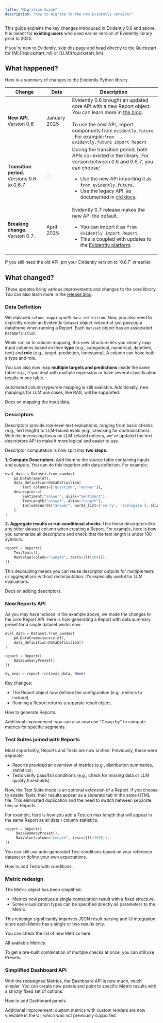 ```yaml
---
title: "Migration Guide"
description: "How to migrate to the new Evidently version?"
---
```


This guide explains the key changes introduced in Evidently 0.6 and above. It is meant for **existing users** who used earlier version of Evidently library prior to 2025.

<Check>
  If you're new to Evidently, skip this page and head directly to the Quickstart for [ML](/quickstart_ml) or [LLM](/quickstart_llm).
</Check>

## What happened?

Here is a summary of changes to the Evidently Python library.

| Change                                       | Date         | Description                                                                                                                                                                                                                                                                          |
| -------------------------------------------- | ------------ | ------------------------------------------------------------------------------------------------------------------------------------------------------------------------------------------------------------------------------------------------------------------------------------ |
| **New API.** Version 0.6                     | January 2025 | Evidently 0.6 brought an updated core API with a new Report object. You can learn more in [the blog](https://www.evidentlyai.com/blog/evidently-api-change). <br /> <br/>To use the new API, import components from `evidently.future` . For example:`from evidently.future import Report` |
| **Transition period.** Versions 0.6 to 0.6.7 | -            | During the transition period, both APIs co-existed in the library. For version between 0.6 and 0.6.7, you can choose: <ul><li> Use the new API importing it as `from evidently.future.` </li><li>   Use the legacy API, as documented in [old docs](https://docs-old.evidentlyai.com/). </li> </ul>              |
| **Breaking change.** Version 0.7.            | April 2025   | Evidently 0.7 release makes the new API the default.<ul><li> You can import it as `from evidently import Report`. </li><li>    This is coupled with updates to the [Evidently platform](cloud_v2).  </li> </ul>                                                                                                    |
<Info>
  If you still need the old API, pin your Evidently version to `0.6.7` or earlier.
</Info>

## What changed?

These updates bring various improvements and changes to the core library. You can also learn more in the [release blog](https://www.evidentlyai.com/blog/evidently-api-change).

### Data Definition

We replaced `column_mapping` with `data_definition`. Now, you also need to explicitly create an Evidently `Dataset` object instead of just passing a dataframe when running a Report. Each `Dataset` object has an associated `DataDefinition`.

While similar to column mapping, this new structure lets you cleanly map input columns based on their **type** (e.g., categorical, numerical, datetime, text) and **role** (e.g., target, prediction, timestamp). A column can have both a type and role.

You can also now map **multiple targets and predictions** inside the same table: e.g., if you deal with multiple regression or have several classification results in one table.

Automated column type/role mapping is still available. Additionally, new mappings for LLM use cases, like RAG, will be supported.

<Card title="Data Definition" href="/docs/library/data_definition">
  Docs on mapping the input data.
</Card>

### Descriptors

Descriptors provide row-level text evaluations, ranging from basic checks (e.g., text length) to LLM-based evals (e.g., checking for contradictions). With the increasing focus on LLM-related metrics, we’ve updated the text descriptors API to make it more logical and easier to use.

Descriptor computation is now split into **two steps**:

**1. Compute Descriptors**. Add them to the source table containing inputs and outputs. You can do this together with data definition. For example:

```python
eval_data = Dataset.from_pandas(
    pd.DataFrame(df),
    data_definition=DataDefinition(
        text_columns=["question", "answer"]),
    descriptors=[
        Sentiment("answer", alias="Sentiment"),
        TextLength("answer", alias="Length"),
        IncludesWords("answer", words_list=['sorry', 'apologize'], alias="Denials"),
    ]
)
```

**2. Aggregate results or run conditional checks**. Use these descriptors like any other dataset column when creating a Report. For example, here is how you summarize all descriptors and check that the text length is under 100 symbols.

```python
report = Report([
    TextEvals(),
    MaxValue(column="Length", tests=[lt(100)]),
])
```

This decoupling means you can reuse descriptor outputs for multiple tests or aggregations without recomputation. It’s especially useful for LLM evaluations.

<Card title="Descriptors" href="/docs/library/descriptors">
  Docs on adding descriptors.
</Card>

### New Reports API

As you may have noticed in the example above, we made the changes to the core Report API. Here is how generating a Report with data summary preset for a single dataset works now:

```python
eval_data = Dataset.from_pandas(
    pd.DataFrame(source_df),
    data_definition=DataDefinition()
)

report = Report([
    DataSummaryPreset()
])

my_eval = report.run(eval_data, None)
```

Key changes:

- The Report object now defines the configuration (e.g., metrics to include).
- Running a Report returns a separate result object.

<Card title="Reports" href="/docs/library/report">
  How to generate Reports.
</Card>

Additional improvement: you can also now use "Group by" to compute metrics for specific segments.

### Test Suites joined with Reports

Most importantly,  Reports and Tests are now unified. Previously, these were separate:

- Reports provided an overview of metrics (e.g., distribution summaries, statistics).
- Tests verify pass/fail conditions (e.g., check for missing data or LLM quality thresholds).

Now, the Test Suite mode is an optional extension of a Report. If you choose to enable Tests, their results appear as a separate tab in the same HTML file. This eliminated duplication and the need to switch between separate files or Reports.

For example, here is how you add a Test on max length that will appear in the same Report as all data / column statistics.

```python
report = Report([
     DataSummaryPreset(),
     MaxValue(column="Length", tests=[lt(100)]),
])
```

You can still use auto-generated Test conditions based on your reference dataset or define your own expectations.

<Card title="Tests" href="/docs/library/tests">
  How to add Tests with conditions.
</Card>

### Metric redesign

The Metric object has been simplified:

- Metrics now produce a single computation result with a fixed structure.
- Some visualization types can be specified directly as parameters to the Metric.

This redesign significantly improves JSON result parsing and UI integration, since each Metric has a single or two results only.

You can check the list of new Metrics here:

<Card title="Metrics" href="/metrics/all-metrics">
  All available Metrics.
</Card>

To get a pre-built combination of multiple checks at once, you can still use Presets.

### Simplified Dashboard API

With the redesigned Metrics, the Dashboard API is now much, much simpler. You can create new panels and point to specific Metric results with a strictly fixed set of options.

<Card title="Dashboard" href="/docs/platform/dashboard_add_panels">
  How to add Dashboard panels.
</Card>

Additional improvement: custom metrics with custom renders are now viewable in the UI, which was not previously supported.